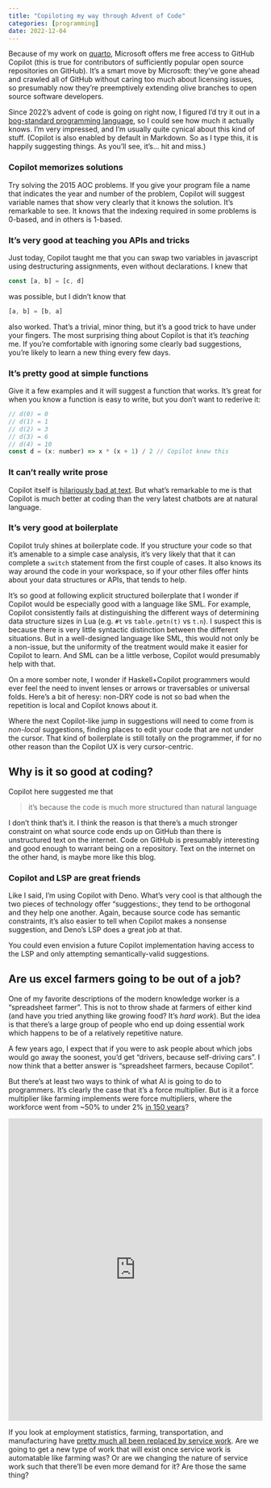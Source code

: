 ```yaml
---
title: "Copiloting my way through Advent of Code"
categories: [programming]
date: 2022-12-04
---
```


Because of my work on [quarto](https://quarto.org), Microsoft offers me free access to GitHub Copilot (this is true for contributors of sufficiently popular open source repositories on GitHub). It's a smart move by Microsoft: they've gone ahead and crawled all of GitHub without caring too much about licensing issues, so presumably now they're preemptively extending olive branches to open source software developers. 

Since 2022's advent of code is going on right now, I figured I'd try it out in a [bog-standard programming language](https://deno.land), so I could see how much it actually knows. I'm very impressed, and I'm usually quite cynical about this kind of stuff. (Copilot is also enabled by default in Markdown. So as I type this, it is happily suggesting things. As you'll see, it's... hit and miss.)

### Copilot memorizes solutions

Try solving the 2015 AOC problems. If you give your program file a name that indicates the year and number of the problem, Copilot will suggest variable names that show very clearly that it knows the solution. It's remarkable to see. It knows that the indexing required in some problems is 0-based, and in others is 1-based.

### It's very good at teaching you APIs and tricks

Just today, Copilot taught me that you can swap two variables in javascript using destructuring assignments, even without declarations. I knew that

```javascript
const [a, b] = [c, d]
```

was possible, but I didn't know that

```javascript
[a, b] = [b, a]
```

also worked. That's a trivial, minor thing, but it's a good trick to have under your fingers. The most surprising thing about Copilot is that it's _teaching_ me. If you're comfortable with ignoring some clearly bad suggestions, you're likely to learn a new thing every few days.

### It's pretty good at simple functions

Give it a few examples and it will suggest a function that works. It's great for when you know a function is easy to write, but you don't want to rederive it:

```javascript
// d(0) = 0
// d(1) = 1
// d(2) = 3
// d(3) = 6
// d(4) = 10
const d = (x: number) => x * (x + 1) / 2 // Copilot knew this
```

### It can't really write prose

Copilot itself is [hilariously bad at text](https://mastodon.social/@scheidegger/109458554184293542). But what's remarkable to me is that Copilot is much better at coding than the very latest chatbots are at natural language. 

### It's very good at boilerplate

Copilot truly shines at boilerplate code. If you structure your code so that it's amenable to a simple case analysis, it's very likely that that it can complete a `switch` statement from the first couple of cases. It also knows its way around the code in your workspace, so if your other files offer hints about your data structures or APIs, that tends to help.

It's so good at following explicit structured boilerplate that I wonder if Copilot would be especially good with a language like SML. For example, Copilot consistently fails at distinguishing the different ways of determining data structure sizes in Lua (e.g. `#t` vs `table.getn(t)` vs `t.n`). I suspect this is because there is very little syntactic distinction between the different situations. But in a well-designed language like SML, this would not only be a non-issue, but the uniformity of the treatment would make it easier for Copilot to learn. And SML can be a little verbose, Copilot would presumably help with that.

On a more somber note, I wonder if Haskell+Copilot programmers would ever feel the need to invent lenses or arrows or traversables or universal folds. Here's a bit of heresy: non-DRY code is not so bad when the repetition is local and Copilot knows about it.

Where the next Copilot-like jump in suggestions will need to come from is _non-local_ suggestions, finding places to edit your code that are not under the cursor. That kind of boilerplate is still totally on the programmer, if for no other reason than the Copilot UX is very cursor-centric.

## Why is it so good at coding?

Copilot here suggested me that 

> it's because the code is much more structured than natural language

I don't think that's it. I think the reason is that there's a much stronger constraint on what source code ends up on GitHub than there is unstructured text on the internet. Code on GitHub is presumably interesting and good enough to warrant being on a repository. Text on the internet on the other hand, is maybe more like this blog.

### Copilot and LSP are great friends

Like I said, I'm using Copilot with Deno. What's very cool is that although the two pieces of technology offer "suggestions:, they tend to be orthogonal and they help one another. Again, because source code has semantic constraints, it's also easier to tell when Copilot makes a nonsense suggestion, and Deno's LSP does a great job at that. 

You could even envision a future Copilot implementation having access to the LSP and only attempting semantically-valid suggestions.

## Are us excel farmers going to be out of a job?

One of my favorite descriptions of the modern knowledge worker is a "spreadsheet farmer". This is not to throw shade at farmers of either kind (and have you tried anything like growing food? It's _hard work_). But the idea is that there's a large group of people who end up doing essential work which happens to be of a relatively repetitive nature.

A few years ago, I expect that if you were to ask people about which jobs would go away the soonest, you'd get "drivers, because self-driving cars". I now think that a better answer is "spreadsheet farmers, because Copilot".

But there's at least two ways to think of what AI is going to do to programmers. It's clearly the case that it's a force multiplier. But is it a force multiplier like farming implements were force multipliers, where the workforce went from ~50% to under 2% [in 150 years](https://ourworldindata.org/employment-in-agriculture)? 

<iframe src="https://ourworldindata.org/grapher/share-of-the-labor-force-employed-in-agriculture?tab=chart&time=1800..latest&country=ITA~FRA~NLD~POL~GBR" loading="lazy" style="width: 100%; height: 600px; border: 0px none;"></iframe>

If you look at employment statistics, farming, transportation, and manufacturing have [pretty much all been replaced by service work](https://www.bls.gov/opub/ted/2016/employment-by-industry-1910-and-2015.htm). Are we going to get a new type of work that will exist once service work is automatable like farming was? Or are we changing the nature of service work such that there'll be even more demand for it? Are those the same thing?